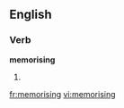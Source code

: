 
==English==

===Verb===
'''memorising'''

# {{present participle of|[[memorise]]}}

[[fr:memorising]]
[[vi:memorising]]